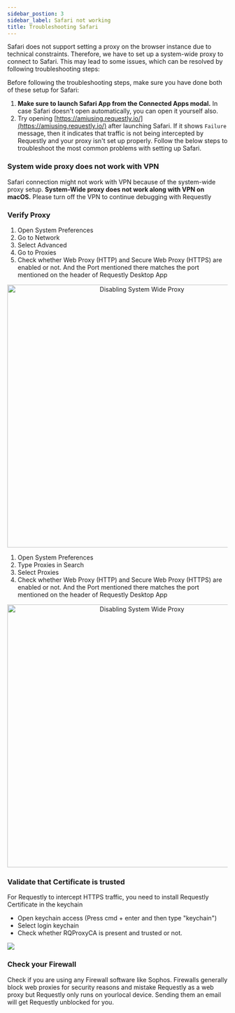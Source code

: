 ```yaml
---
sidebar_postion: 3
sidebar_label: Safari not working
title: Troubleshooting Safari
---
```


Safari does not support setting a proxy on the browser instance due to technical constraints. Therefore, we have to set up a system-wide proxy to connect to Safari. This may lead to some issues, which can be resolved by following troubleshooting steps:

Before following the troubleshooting steps, make sure you have done both of these setup for Safari: 

1. **Make sure to launch Safari App from the Connected Apps modal.** In case Safari doesn't open automatically, you can open it yourself also.
2. Try opening [https://amiusing.requestly.io/](https://amiusing.requestly.io/) after launching Safari. 
If it shows `Failure` message, then it indicates that traffic is not being intercepted by Requestly and your proxy isn't set up properly. Follow the below steps to troubleshoot the most common problems with setting up Safari.


### System wide proxy does not work with VPN

Safari connection might not work with VPN because of the system-wide proxy setup. **System-Wide proxy does not work along with VPN on macOS.** Please turn off the VPN to continue debugging with Requestly

### Verify Proxy


<Tabs groupId="os">
  <TabItem value=">=13" label="Before macOS 13 Ventura" default>
    <div>
        <ol type="1">
            <li>Open System Preferences</li>
            <li>Go to Network</li>
            <li>Select Advanced</li>
            <li>Go to Proxies</li>
            <li>Check whether Web Proxy (HTTP) and Secure Web Proxy (HTTPS) are enabled or not. And the Port mentioned there matches the port mentioned on the header of Requestly Desktop App</li>
        </ol>
        <center><img src="/img/docs/disabling-system-wide-proxy-before-ventura.gif" width="600" alt="Disabling System Wide Proxy"/></center>
    </div>
  </TabItem>
  <TabItem value="<13" label="macOS 13 Ventura or later">
    <div>
        <ol type="1">
            <li>Open System Preferences</li>
            <li>Type Proxies in Search</li>
            <li>Select Proxies</li>
            <li>Check whether Web Proxy (HTTP) and Secure Web Proxy (HTTPS) are enabled or not. And the Port mentioned there matches the port mentioned on the header of Requestly Desktop App</li>
        </ol>
        <center><img src="/img/docs/disabling-system-wide-proxy-ventura.gif" width="600" alt="Disabling System Wide Proxy"/></center>
    </div>
  </TabItem>
</Tabs>

### Validate that Certificate is trusted

For Requestly to intercept HTTPS traffic, you need to install Requestly Certificate in the keychain
- Open keychain access (Press cmd + enter and then type "keychain")
- Select login keychain
- Check whether RQProxyCA is present and trusted or not.

![](/img/docs/macos-certificate-trusted.png)

### Check your Firewall

Check if you are using any Firewall software like Sophos. Firewalls generally block web proxies for security reasons and mistake Requestly as a web proxy but Requestly only runs on yourlocal device. Sending them an email will get Requestly unblocked for you.